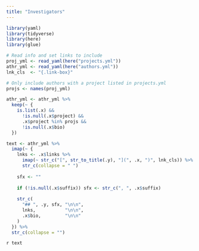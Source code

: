 ```yaml
---
title: "Investigators"
---
```


```r
library(yaml)
library(tidyverse)
library(here)
library(glue)

# Read info and set links to include
proj_yml <- read_yaml(here("projects.yml"))
athr_yml <- read_yaml(here("authors.yml"))
lnk_cls  <- "{.link-box}"

# Only include authors with a project listed in projects.yml
projs <- names(proj_yml)

athr_yml <- athr_yml %>%
  keep(~ {
    is.list(.x) &&
      !is.null(.x$project) &&
      .x$project %in% projs &&
      !is.null(.x$bio)
  })

text <- athr_yml %>%
  imap(~ {
    lnks <- .x$links %>%
      imap(~ str_c("[", str_to_title(.y), "](", .x, ")", lnk_cls)) %>%
      str_c(collapse = " ")
    
    sfx <- ""
    
    if (!is.null(.x$suffix)) sfx <- str_c(", ", .x$suffix)
    
    str_c(
      "## ", .y, sfx, "\n\n",
      lnks,           "\n\n",
      .x$bio,         "\n\n"
    )
  }) %>%
  str_c(collapse = "")
```

`r text`
